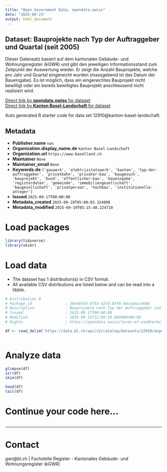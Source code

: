 ```yaml
---
title: "Open Government Data, opendata.swiss"
date: "2025-09-23"
output: html_document
---
```


## Dataset: Bauprojekte nach Typ der Auftraggeber und Quartal (seit 2005)

Dieser Datensatz basiert auf dem kantonalen Gebäude- und Wohnungsregister (kGWR) und gibt den jeweiligen Informationsstand zum Zeitpunkt der Auswertung wieder. Er zeigt die Anzahl Bauprojekte, welche pro Jahr und Quartal eingereicht wurden (massgebend ist das Datum der Baueingabe). Es ist möglich, dass ein eingereichtes Bauprojekt nicht bewilligt oder ein bereits bewilligtes Bauprojekt anschliessend nicht realisiert wird.

[Direct link by **opendata.swiss** for dataset](https://opendata.swiss/de/dataset/bauprojekte-nach-typ-der-auftraggeber-und-quartal-seit-2005)<br>
[Direct link by **Kanton Basel-Landschaft** for dataset](https://data.bl.ch/explore/dataset/12910/)

Auto generated R starter code for data set 12910@kanton-basel-landschaft.

## Metadata

- **Publisher.name** `nan`
- **Organization.display_name.de** `Kanton Basel-Landschaft`
- **Organization.url** `https://www.baselland.ch`
- **Maintainer** `None`
- **Maintainer_email** `None`
- **Keywords.de** `['gaswerk', 'elektrizitatswerk', 'kanton', 'typ-der-auftraggeber', 'privatbahn', 'privater-bau', 'baugesuch', 'bauprojekt', 'bund', 'offentlicher-bau', 'baueingabe', 'registerdaten', 'gemeinde', 'immobiliengesellschaft', 'baugesellschaft', 'privatperson', 'hochbau', 'institutionelle-anleger']`
- **Issued** `2025-09-17T00:00:00`
- **Metadata_created** `2025-09-18T05:00:03.324098`
- **Metadata_modified** `2025-09-19T05:15:48.224710`


# Load packages

```r

library(tidyverse)
library(skimr)

```

# Load data

-   The dataset has 1 distribution(s) in CSV format.
-   All available CSV distributions are listed below and can be read into a tibble.

```r

# Distribution 0
# Package_id               : 36e4b554-bf53-42fd-84f8-04ce3eace646
# Description              : Bauprojekte nach Typ der Auftraggeber und Quartal (seit 2005) (csv)
# Issued                   : 2025-09-17T00:00:00
# Modified                 : 2025-09-15T12:09:10.664000+00:00
# Rights                   : https://opendata.swiss/terms-of-use#terms_by

df <- read_delim('https://data.bl.ch/api/v2/catalog/datasets/12910/exports/csv?use_labels=true')



```

# Analyze data

```r

glimpse(df)
str(df)
skim(df)

head(df)
tail(df)

```

# Continue your code here...

```r

```

------------------------------------------------------------------------

# Contact

gwr@bl.ch | Fachstelle Register - Kantonales Gebäude- und Wohnungsregister (kGWR)
